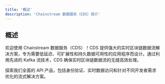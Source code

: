 ```yaml
---
title: '概述'
description: 'Chainstream 数据服务（CDS）简介'
---
```


## 概述

欢迎使用 Chainstream 数据服务（CDS）！CDS 提供强大的实时区块链数据流解决方案，专为需要低延迟、可扩展性和持久数据可用性的应用程序而设计。通过利用先进的 Kafka 流技术，CDS 确保实时区块链数据流的无缝高效处理。

<Card title="探索我们的服务" icon="compass" color="#4D9CFF">
  探索我们全面的 API 产品，包括身份验证、实时数据访问和针对不同开发者需求优化的流式解决方案。
</Card> 